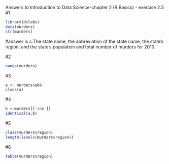 Answers to Introduction to Data Science-chapter 2 (R Basics) - exercise 2.5
#1
```r
library(dslabs)
data(murders)
str(murders)
```
 #answer is c.The state name, the abbreviation of the state name, the state’s region, and the state’s population and total number of murders for 2010.

#2
```r
names(murders)
```
#3
```r
a <- murders$abb
class(a)
```
#4
```r
b <-murders[['abb']]
identical(a,b)
```
#5
```r
class(murders$region)
length(levels(murders$region))
```
#6
```r
table(murders$region)
```
